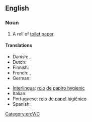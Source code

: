 ==English==

===Noun===
{{en-noun|head=[[toilet]] [[roll]]}}

# A roll of [[toilet paper]].

====Translations====
{{trans-top|roll of toilet paper}}
* Danish: {{t|da|toiletrulle|c}}, {{t|da|wc-rulle|c}}
*Dutch: {{t|nl|wc-rol|m}}
*Finnish: {{t|fi|vessapaperirulla}}
* French: {{t|fr|rouleau de papier hygiénique|m}}, {{t|fr|rouleau de papier toilette|m}}
* German: {{t|de|Rolle Toilettenpapier|f}}
{{trans-mid}}
*[[Interlingua]]: [[rolo]] [[de]] [[papiro hygienic]]
* Italian: {{t|it|rotolo di carta igienica|m}}
*Portuguese: [[rolo]] [[de]] [[papel higiênico]] {{g|m}}
* Spanish: {{t|es|rollo de papel higiénico}}
{{trans-bottom}}

[[Category:en:WC]]